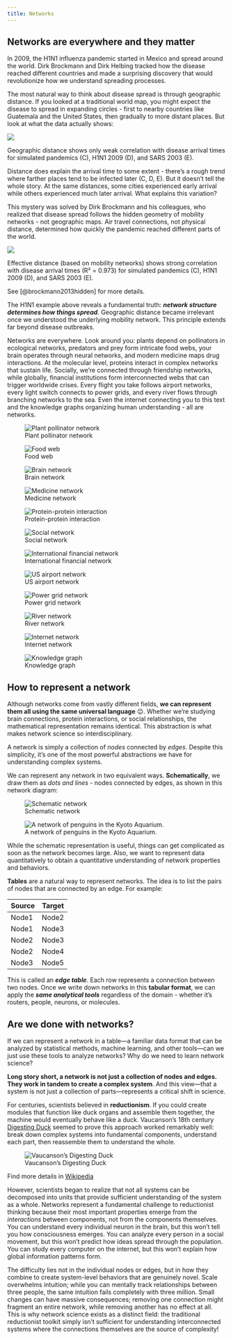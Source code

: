 ```yaml
---
title: Networks
---
```


## Networks are everywhere and they matter

In 2009, the H1N1 influenza pandemic started in Mexico and spread around the world. Dirk Brockmann and Dirk Helbing tracked how the disease reached different countries and made a surprising discovery that would revolutionize how we understand spreading processes.

The most natural way to think about disease spread is through geographic distance.
If you looked at a traditional world map, you might expect the disease to spread in expanding circles - first to nearby countries like Guatemala and the United States, then gradually to more distant places. But look at what the data actually shows:

::: {#fig-geo-vs-arrival-time}

![](https://www.science.org/cms/10.1126/science.1245200/asset/59290a15-76de-4a0f-9107-259201f98bcf/assets/graphic/342_1337_f1.jpeg)

Geographic distance shows only weak correlation with disease arrival times for simulated pandemics (C), H1N1 2009 (D), and SARS 2003 (E).

:::


Distance does explain the arrival time to some extent - there's a rough trend where farther places tend to be infected later (C, D, E). But it doesn't tell the whole story. At the same distances, some cities experienced early arrival while others experienced much later arrival. What explains this variation?

This mystery was solved by Dirk Brockmann and his colleagues, who realized that disease spread follows the hidden geometry of mobility networks - not geographic maps. Air travel connections, not physical distance, determined how quickly the pandemic reached different parts of the world.

::: {#fig-network-distance-vs-arrival-time}

![](https://www.science.org/cms/10.1126/science.1245200/asset/66d5a7ec-a683-4135-af2f-149c91007e48/assets/graphic/342_1337_f2.jpeg)

Effective distance (based on mobility networks) shows strong correlation with disease arrival times (R² = 0.973) for simulated pandemics (C), H1N1 2009 (D), and SARS 2003 (E).
:::

::: {.column-margin}
See [@brockmann2013hidden] for more details.
:::

The H1N1 example above reveals a fundamental truth: ***network structure determines how things spread***. Geographic distance became irrelevant once we understood the underlying mobility network. This principle extends far beyond disease outbreaks.

Networks are everywhere. Look around you: plants depend on pollinators in ecological networks, predators and prey form intricate food webs, your brain operates through neural networks, and modern medicine maps drug interactions. At the molecular level, proteins interact in complex networks that sustain life. Socially, we're connected through friendship networks, while globally, financial institutions form interconnected webs that can trigger worldwide crises. Every flight you take follows airport networks, every light switch connects to power grids, and every river flows through branching networks to the sea. Even the internet connecting you to this text and the knowledge graphs organizing human understanding - all are networks.


::: {layout-nrow=4}

![Plant pollinator network](https://mlurgi.github.io/networks_for_r/lesson-images/plant-pollinator.png)

![Food web](https://mlurgi.github.io/networks_for_r/images/food-web.png)

![Brain network](https://assets.thehansindia.com/h-upload/2020/03/08/952035-brain.webp)

![Medicine network](https://media.springernature.com/full/springer-static/image/art%3A10.1038%2Fs41746-019-0141-x/MediaObjects/41746_2019_141_Fig1_HTML.png)

![Protein-protein interaction](https://upload.wikimedia.org/wikipedia/commons/5/56/1dfj_RNAseInhibitor-RNAse_complex.jpg)

![Social network](https://miro.medium.com/v2/resize:fit:1400/1*4MXaZGRjWL_X-LgDNjd-9w.png)

![International financial network](https://www.researchgate.net/profile/Douglas-White-4/publication/26692139/figure/fig1/AS:652592984096773@1532601700652/A-sample-of-the-international-financial-network-where-the-nodes-represent-major.png)

![US airport network](https://www.researchgate.net/profile/Victor-Eguiluz/publication/287325801/figure/fig1/AS:613998437363713@1523400043126/Map-of-the-US-airport-network-for-July-13-Airports-are-represented-as-nodes-and-edges-as.png)

![Power grid network](https://www.sciencenews.org/wp-content/uploads/2020/02/021520_power_inline-1_680.png)

![River network](https://www.treehugger.com/thmb/ScAa4BnU5Ld_rzGNo0IIZNv91U4=/1500x0/filters:no_upscale():max_bytes(150000):strip_icc()/8747607969_65098e4af6_o-f3ebcfa0d1894613995f1c086d1442ac.png)

![Internet network](https://www.researchgate.net/profile/Quan-Nguyen-123/publication/325794369/figure/fig2/AS:639787606220801@1529548660141/Example-of-large-and-complex-networks-Visualization-of-the-Internet-graph-by-the-Opte.png)

![Knowledge graph](https://miro.medium.com/v2/resize:fit:617/1*chWX0v67nJ0JUzbGiN8ulQ.png)

:::

## How to represent a network

Although networks come from vastly different fields, **we can represent them all using the same universal language** 😉. Whether we're studying brain connections, protein interactions, or social relationships, the mathematical representation remains identical. This abstraction is what makes network science so interdisciplinary.

A network is simply a collection of *nodes* connected by *edges*. Despite this simplicity, it's one of the most powerful abstractions we have for understanding complex systems.


We can represent any network in two equivalent ways. **Schematically**, we draw them as *dots and lines* - nodes connected by edges, as shown in this network diagram:


::: {layout-ncol=2}

![Schematic network](https://memgraph.com/images/blog/graph-algorithms-list/memgraph-graph-algorithms-image14.png)

![A network of penguins in the Kyoto Aquarium.](https://www.kyoto-aquarium.com/sokanzu/assets/img/img_sokanzu_2022.jpg)

:::

While the schematic representation is useful, things can get complicated as soon as the network becomes large. Also, we want to represent data quantitatively to obtain a quantitative understanding of network properties and behaviors.

**Tables** are a natural way to represent networks. The idea is to list the pairs of nodes that are connected by an edge. For example:

| Source | Target |
|--------|--------|
| Node1 | Node2 |
| Node1 | Node3 |
| Node2 | Node3 |
| Node2 | Node4 |
| Node3 | Node5 |

This is called an ***edge table***. Each row represents a connection between two nodes. Once we write down networks in this **tabular format**, we can apply the ***same analytical tools*** regardless of the domain - whether it's routers, people, neurons, or molecules.

## Are we done with networks?

If we can represent a network in a table---a familiar data format that can be analyzed by statistical methods, machine learning, and other tools---can we just use these tools to analyze networks? Why do we need to learn network science?

**Long story short, a network is not just a collection of nodes and edges. They work in tandem to create a complex system**. And this view---that a system is not just a collection of parts---represents a critical shift in science.

For centuries, scientists believed in **reductionism**. If you could create modules that function like duck organs and assemble them together, the machine would eventually behave like a duck. Vaucanson's 18th century [Digesting Duck](https://en.wikipedia.org/wiki/Digesting_Duck) seemed to prove this approach worked remarkably well: break down complex systems into fundamental components, understand each part, then reassemble them to understand the whole.

::: {.column-margin}

![Vaucanson's Digesting Duck](https://upload.wikimedia.org/wikipedia/commons/8/8f/Digesting_Duck.jpg)

Find more details in [Wikipedia](https://en.wikipedia.org/wiki/Digesting_Duck)

:::

However, scientists began to realize that not all systems can be decomposed into units that provide sufficient understanding of the system as a whole. Networks represent a fundamental challenge to reductionist thinking because their most important properties emerge from the *interactions* between components, not from the components themselves. You can understand every individual neuron in the brain, but this won't tell you how consciousness emerges. You can analyze every person in a social movement, but this won't predict how ideas spread through the population. You can study every computer on the internet, but this won't explain how global information patterns form.

The difficulty lies not in the individual nodes or edges, but in how they combine to create system-level behaviors that are genuinely novel. Scale overwhelms intuition; while you can mentally track relationships between three people, the same intuition fails completely with three million. Small changes can have massive consequences; removing one connection might fragment an entire network, while removing another has no effect at all. This is why network science exists as a distinct field: the traditional reductionist toolkit simply isn't sufficient for understanding interconnected systems where the connections themselves are the source of complexity!
